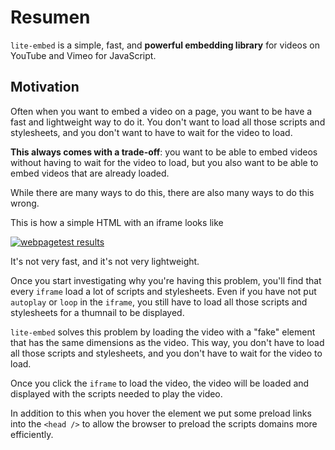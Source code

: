 # Resumen

`lite-embed` is a simple, fast, and **powerful embedding library** for videos on YouTube and Vimeo for JavaScript.

## Motivation

Often when you want to embed a video on a page, you want to be have a fast and lightweight way to do it. You don't want to load all those scripts and stylesheets, and you don't want to have to wait for the video to load.

**This always comes with a trade-off**: you want to be able to embed videos without having to wait for the video to load, but you also want to be able to embed videos that are already loaded.

While there are many ways to do this, there are also many ways to do this wrong.

This is how a simple HTML with an iframe looks like

[![webpagetest results](../../../../public/html-iframe.png)](https://www.webpagetest.org/result/220403_AiDc9P_2Y9/)

It's not very fast, and it's not very lightweight.

Once you start investigating why you're having this problem, you'll find that every `iframe` load a lot of scripts and stylesheets. Even if you have not put `autoplay` or `loop` in the `iframe`, you still have to load all those scripts and stylesheets for a thumnail to be displayed.

`lite-embed` solves this problem by loading the video with a "fake" element that has the same dimensions as the video. This way, you don't have to load all those scripts and stylesheets, and you don't have to wait for the video to load.

Once you click the `iframe` to load the video, the video will be loaded and displayed with the scripts needed to play the video.

In addition to this when you hover the element we put some preload links into the `<head />` to allow the browser to preload the scripts domains more efficiently.
